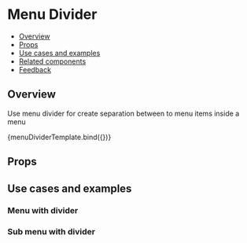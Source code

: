 
<Meta title="Navigation/Menu/MenuDivider" component={MenuDivider} />


# Menu Divider

- [Overview](#overview)
- [Props](#props)
- [Use cases and examples](#use-cases-and-examples)
- [Related components](#related-components)
- [Feedback](#feedback)

## Overview

Use menu divider for create separation between to menu items inside a menu

<Canvas>
  <Story name="Overview">{menuDividerTemplate.bind({})}</Story>
</Canvas>

## Props

<ArgsTable story="Overview" />

## Use cases and examples

### Menu with divider

<Canvas>
  <Story name="Menu with divider">
    <div style={{ width: 200 }}>
      <Menu>
        <MenuItem title="Menu item 1" />
        <MenuDivider />
        <MenuItem title="Menu item 2" />
      </Menu>
    </div>
  </Story>
</Canvas>

### Sub menu with divider

<Canvas>
  <Story name="Sub menu with divider">
    <div style={{ width: 200, height: 90 }}>
      <Menu>
        <MenuItem title="Item with sub menu">
          <Menu>
            <MenuItem title="Item 1" />
            <MenuDivider />
            <MenuItem title="Item 2" />
          </Menu>
        </MenuItem>
      </Menu>
    </div>
  </Story>
</Canvas>
